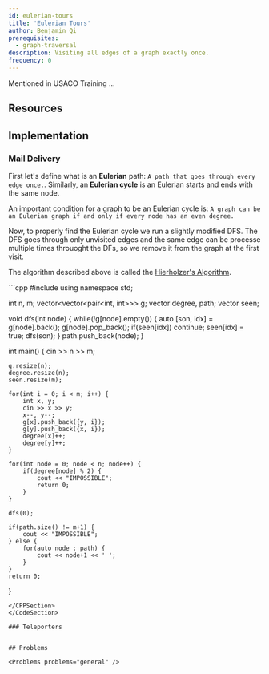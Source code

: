 ```yaml
---
id: eulerian-tours
title: 'Eulerian Tours'
author: Benjamin Qi
prerequisites:
  - graph-traversal
description: Visiting all edges of a graph exactly once.
frequency: 0
---
```


Mentioned in USACO Training ...

<Problems problems="sam" />

## Resources

<Resources>
	<Resource source="CPH" title="19.1 - Eulerian Tours" />
	<Resource source="CP2" title="4.7.3 - Eulerian Graph" />
</Resources>

## Implementation

### Mail Delivery

First let's define what is an **Eulerian** path: ``A path that goes through every edge once.``. Similarly, an **Eulerian cycle** is an Eulerian starts and ends
with the same node.

An important condition for a graph to be an Eulerian cycle is: ``A graph can be an Eulerian graph if and only if every node has an even degree.``

Now, to properly find the Eulerian cycle we run a slightly modified DFS. The DFS goes through only unvisited edges and the same edge can be processe multiple times throuoght the DFs, so we remove it from the graph at the first visit.

The algorithm described above is called the [Hierholzer's Algorithm](https://en.wikipedia.org/wiki/Eulerian_path).

<CodeSection>
<CPPSection>
```cpp 
#include <bits/stdc++.h>
using namespace std;

int n, m;
vector<vector<pair<int, int>>> g;
vector<int> degree, path;
vector<bool> seen;

void dfs(int node) {
    while(!g[node].empty()) {
        auto [son, idx] = g[node].back();
        g[node].pop_back();
        if(seen[idx]) continue;
        seen[idx] = true;
        dfs(son);
    }
    path.push_back(node);
}

int main() {
    cin >> n >> m;

    g.resize(n);
    degree.resize(n);
    seen.resize(m);

    for(int i = 0; i < m; i++) {
        int x, y;
        cin >> x >> y;
        x--, y--;
        g[x].push_back({y, i});
        g[y].push_back({x, i});
        degree[x]++;
        degree[y]++;
    }

    for(int node = 0; node < n; node++) {
        if(degree[node] % 2) {
            cout << "IMPOSSIBLE";
            return 0;
        }
    }

    dfs(0);

    if(path.size() != m+1) {
        cout << "IMPOSSIBLE";
    } else {
        for(auto node : path) {
            cout << node+1 << ' ';
        }
    }
    return 0;
}   
```
</CPPSection>
</CodeSection>

### Teleporters


## Problems

<Problems problems="general" />
